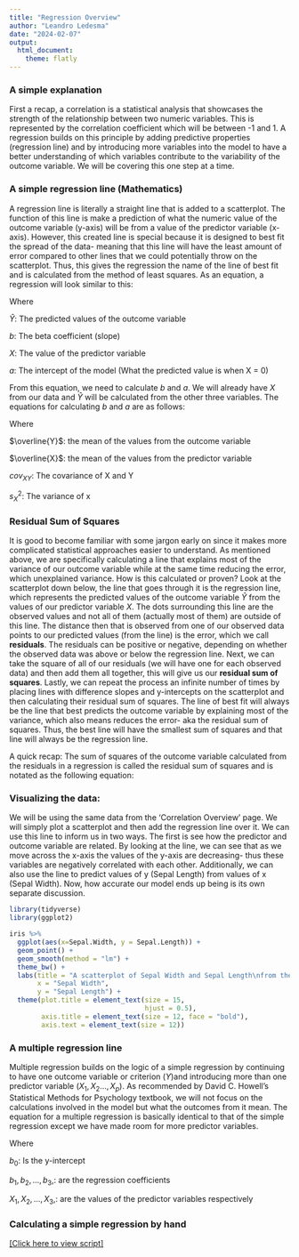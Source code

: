 ```yaml
---
title: "Regression Overview"
author: "Leandro Ledesma"
date: "2024-02-07"
output: 
  html_document:
    theme: flatly
---
```


### A simple explanation

First a recap, a correlation is a statistical analysis that showcases the strength of the relationship between two numeric variables. This is represented by the correlation coefficient which will be between -1 and 1. A regression builds on this principle by adding predictive properties (regression line) and by introducing more variables into the model to have a better understanding of which variables contribute to the variability of the outcome variable. We will be covering this one step at a time. 


### A simple regression line (Mathematics)

A regression line is literally a straight line that is added to a scatterplot. The function of this line is make a prediction of what the numeric value of the outcome variable (y-axis) will be from a value of the predictor variable (x-axis). However, this created line is special because it is designed to best fit the spread of the data- meaning that this line will have the least amount of error compared to other lines that we could potentially throw on the scatterplot. Thus, this gives the regression the name of the line of best fit and is calculated from the method of least squares. As an equation, a regression will look similar to this:

\begin{align*}

\hat{Y} = bX + a

\end{align*}


Where

$\hat{Y}$: The predicted values of the outcome variable

$b$: The beta coefficient (slope)

$X$: The value of the predictor variable

$a$: The intercept of the model (What the predicted value is when X = 0)

From this equation, we need to calculate $b$ and $a$. We will already have $X$ from our data and $\hat{Y}$ will be calculated from the other three variables. The equations for calculating $b$ and $a$ are as follows:

\begin{align*}

a = \overline{Y} - b\overline{X}

\end{align*}

\begin{align*}

b = \frac {cov_{XY}} {s_{x}^2}

\end{align*}

Where 

$\overline{Y}$: the mean of the values from the outcome variable

$\overline{X}$: the mean of the values from the predictor variable

$cov_{XY}$: The covariance of X and Y

$s_{X}^2$: The variance of x


### Residual Sum of Squares

It is good to become familiar with some jargon early on since it makes more complicated statistical approaches easier to understand. As mentioned above, we are specifically calculating a line that explains most of the variance of our outcome variable while at the same time reducing the error, which unexplained variance. How is this calculated or proven? Look at the scatterplot down below, the line that goes through it is the regression line, which represents the predicted values of the outcome variable $\hat{Y}$ from the values of our predictor variable $X$. The dots surrounding this line are the observed values and not all of them (actually most of them) are outside of this line. The distance then that is observed from one of our observed data points to our predicted values (from the line) is the error, which we call **residuals**. The residuals can be positive or negative, depending on whether the observed data was above or below the regression line. Next, we can take the square of all of our residuals (we will have one for each observed data) and then add them all together, this will give us our **residual sum of squares**. Lastly, we can repeat the process an infinite number of times by placing lines with difference slopes and y-intercepts on the scatterplot and then calculating their residual sum of squares. The line of best fit will always be the line that best predicts the outcome variable by explaining most of the variance, which also means reduces the error- aka the residual sum of squares. Thus, the best line will have the smallest sum of squares and that line will always be the regression line. 

A quick recap: The sum of squares of the outcome variable calculated from the residuals in a regression is called the residual sum of squares and is notated as the following equation:

\begin{align*}

SS_{residual} = \Sigma(Y - \hat{Y})^2

\end{align*}



### Visualizing the data:

We will be using the same data from the 'Correlation Overview' page. We will simply plot a scatterplot and then add the regression line over it. We can use this line to inform us in two ways. The first is see how the predictor and outcome variable are related. By looking at the line, we can see that as we move across the x-axis the values of the y-axis are decreasing- thus these variables are negatively correlated with each other. Additionally, we can also use the line to predict values of y (Sepal Length) from values of x (Sepal Width). Now, how accurate our model ends up being is its own separate discussion. 


```r
library(tidyverse)
library(ggplot2)

iris %>%
  ggplot(aes(x=Sepal.Width, y = Sepal.Length)) +
  geom_point() +
  geom_smooth(method = "lm") +
  theme_bw() +
  labs(title = "A scatterplot of Sepal Width and Sepal Length\nfrom the iris dataset with a regression line",
       x = "Sepal Width",
       y = "Sepal Length") +
  theme(plot.title = element_text(size = 15,
                                  hjust = 0.5),
        axis.title = element_text(size = 12, face = "bold"),
        axis.text = element_text(size = 12))


```


### A multiple regression line 

Multiple regression builds on the logic of a simple regression by continuing to have one outcome variable or criterion ($Y$)and introducing more than one predictor variable ($X_{1},X_{2}...,X_{p}$). As recommended by David C. Howell's Statistical Methods for Psychology textbook, we will not focus on the calculations involved in the model but what the outcomes from it mean. The equation for a multiple regression is basically identical to that of the simple regression except we have made room for more predictor variables. 

\begin{align*}

\hat{Y} = b_{0} + b_{1}X_{1} + b_{2}X_{2}  + . . . +  b_{p}X_{p} 

\end{align*}

Where

$b_{0}$: Is the y-intercept

$b_{1}, b_{2}, ..., b_{3},$: are the regression coefficients

$X_{1}, X_{2}, ..., X_{3},$: are the values of the predictor variables respectively


### Calculating a simple regression by hand

[[Click here to view script]](https://leoledesma237.github.io/LeoWebsite/Regression.Scripts/Regression.by.Hand.html)

